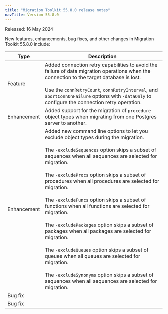 ```yaml
---
title: "Migration Toolkit 55.8.0 release notes"
navTitle: Version 55.8.0
---
```


Released: 16 May 2024

New features, enhancements, bug fixes, and other changes in Migration Toolkit 55.8.0 include:

| Type         | Description                                                                                                                                                                                                                                                                                                                                                                                                                                                                                                                                                                                                                                                                                                                                                                                      |
|--------------|--------------------------------------------------------------------------------------------------------------------------------------------------------------------------------------------------------------------------------------------------------------------------------------------------------------------------------------------------------------------------------------------------------------------------------------------------------------------------------------------------------------------------------------------------------------------------------------------------------------------------------------------------------------------------------------------------------------------------------------------------------------------------------------------------|
| Feature      | Added connection retry capabilities to avoid the failure of data migration operations when the connection to the target database is lost.<br /><br />Use the `connRetryCount`, `connRetryInterval`, and `abortConnOnFailure` options with `-dataOnly` to configure the connection retry operation.                                                                                                                                                                                                                                                                                                                                                                                                                                                                                                                |
| Enhancement  | Added support for the migration of `procedure` object types when migrating from one Postgres server to another.                                                                                                                                                                                                                                                                                                                                                                                                                                                                                                                                                                                                                                                                                  |
| Enhancement  | Added new command line options to let you exclude object types during the migration.<br /><br />The `-excludeSequences` option skips a subset of sequences when all sequences are selected for migration.<br /><br />The `-excludeProcs` option skips a subset of procedures when all procedures are selected for migration.<br /><br /> The `-excludeFuncs` option skips a subset of functions when all functions are selected for migration.<br /><br />The `-excludePackages` option skips a subset of packages when all packages are selected for migration.<br /><br />The `-excludeQueues` option skips a subset of queues when all queues are selected for migration.<br /><br />The `-excludeSynonyms` option skips a subset of sequences when all sequences are selected for migration. |
| Bug&nbsp;fix |                                                                                                                                                                                                                                                                                                                                                                                                                                                                                                                                                                                                                                                                                                                                                                                                  |
| Bug&nbsp;fix |                                                                                                                                                                                                                                                                                                                                                                                                                                                                                                                                                                                                                                                                                                                                                                                                  |

